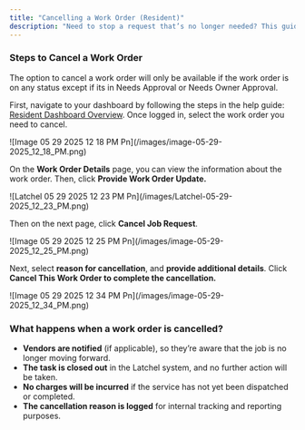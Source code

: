 ```yaml
---
title: "Cancelling a Work Order (Resident)"
description: "Need to stop a request that’s no longer needed? This guide walks you through how to properly cancel a work order in Latchel and what happens after it’s canceled."
---
```


### **Steps to Cancel a Work Order**

<Warning>
  The option to cancel a work order will only be available if the work order is on any status except if its in Needs Approval or Needs Owner Approval.
</Warning>

First, navigate to your dashboard by following the steps in the help guide: [Resident Dashboard Overview](/s/topic/0TO5e000000h9wrGAA/Resident-Dashboard-Overview). Once logged in, select the work order you need to cancel.

<Frame>
  ![Image 05 29 2025 12 18 PM Pn](/images/image-05-29-2025_12_18_PM.png)
</Frame>

On the **Work Order Details** page, you can view the information about the work order. Then, click **Provide Work Order Update.**

<Frame>
  ![Latchel 05 29 2025 12 23 PM Pn](/images/Latchel-05-29-2025_12_23_PM.png)
</Frame>

Then on the next page, click **Cancel Job Request**.

<Frame>
  ![Image 05 29 2025 12 25 PM Pn](/images/image-05-29-2025_12_25_PM.png)
</Frame>

Next, select **reason for cancellation**, and **provide additional details**. Click **Cancel This Work Order to complete the cancellation.**

<Frame>
  ![Image 05 29 2025 12 34 PM Pn](/images/image-05-29-2025_12_34_PM.png)
</Frame>

### **What happens when a work order is cancelled?**

- **Vendors are notified** (if applicable), so they’re aware that the job is no longer moving forward.
- **The task is closed out** in the Latchel system, and no further action will be taken.
- **No charges will be incurred** if the service has not yet been dispatched or completed.
- **The cancellation reason is logged** for internal tracking and reporting purposes.